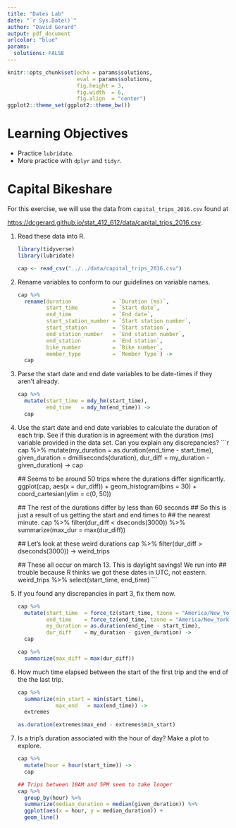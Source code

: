 ```yaml
---
title: "Dates Lab"
date: "`r Sys.Date()`"
author: "David Gerard"
output: pdf_document
urlcolor: "blue"
params: 
  solutions: FALSE
---
```


```r
knitr::opts_chunk$set(echo = params$solutions, 
                      eval = params$solutions,
                      fig.height = 3, 
                      fig.width  = 6,
                      fig.align  = "center")
ggplot2::theme_set(ggplot2::theme_bw())
```

# Learning Objectives

- Practice `lubridate`.
- More practice with `dplyr` and `tidyr`.

# Capital Bikeshare

For this exercise, we will use the data from `capital_trips_2016.csv` found
at 

<https://dcgerard.github.io/stat_412_612/data/capital_trips_2016.csv>.

1. Read these data into R.

    ```r
    library(tidyverse)
    library(lubridate)
    ```

    ```r
    cap <- read_csv("../../data/capital_trips_2016.csv")
    ```
    
2. Rename variables to conform to our guidelines on variable names.

    ```r
    cap %>%
      rename(duration             = `Duration (ms)`,
             start_time           = `Start date`,
             end_time             = `End date`,
             start_station_number = `Start station number`,
             start_station        = `Start station`,
             end_station_number   = `End station number`,
             end_station          = `End station`,
             bike_number          = `Bike number`,
             member_type          = `Member Type`) ->
      cap
    ```


3. Parse the start date and end date variables to be date-times if they 
   aren't already.

    ```r
    cap %>%
      mutate(start_time = mdy_hm(start_time),
             end_time   = mdy_hm(end_time)) ->
      cap
    ```
    
4. Use the start date and end date variables to calculate the duration of each trip.
   See if this duration is in agreement with the duration (ms) variable
   provided in the data set. Can you explain any discrepancies?
    ```r
    cap %>%
      mutate(my_duration = as.duration(end_time - start_time),
             given_duration = dmilliseconds(duration),
             dur_diff = my_duration - given_duration) ->
      cap
    
    ## Seems to be around 50 trips where the durations differ significantly.
    ggplot(cap, aes(x = dur_diff)) +
      geom_histogram(bins = 30) +
      coord_cartesian(ylim = c(0, 50))
    
    
    ## The rest of the durations differ by less than 60 seconds
    ## So this is just a result of us getting the start and end times to 
    ## the nearest minute.
    cap %>%
      filter(dur_diff < dseconds(3000)) %>%
      summarize(max_dur = max(dur_diff))
    
    ## Let's look at these weird durations
    cap %>%
      filter(dur_diff > dseconds(3000)) ->
      weird_trips
    
    ## These all occur on march 13. This is daylight savings! We run into
    ## trouble because R thinks we got these dates in UTC, not eastern.
    weird_trips %>%
      select(start_time, end_time)
    ```
    
5. If you found any discrepancies in part 3, fix them now.

    ```r
    cap %>%
      mutate(start_time  = force_tz(start_time, tzone = "America/New_York"),
             end_time    = force_tz(end_time, tzone = "America/New_York"),
             my_duration = as.duration(end_time - start_time),
             dur_diff    = my_duration - given_duration) ->
      cap

    cap %>%
      summarize(max_diff = max(dur_diff))
    ```

6. How much time elapsed between the start of the first trip and the end of the
   the last trip.
   
    ```r
    cap %>%
      summarize(min_start = min(start_time),
                max_end   = max(end_time)) ->
      extremes
    
    as.duration(extremes$max_end - extremes$min_start)
    ```
   
7. Is a trip's duration associated with the hour of day? Make a plot to explore.

    ```r
    cap %>%
      mutate(hour = hour(start_time)) ->
      cap
    
    ## Trips between 10AM and 5PM seem to take longer
    cap %>%
      group_by(hour) %>%
      summarize(median_duration = median(given_duration)) %>%
      ggplot(aes(x = hour, y = median_duration)) +
      geom_line()
    ```

   

 

